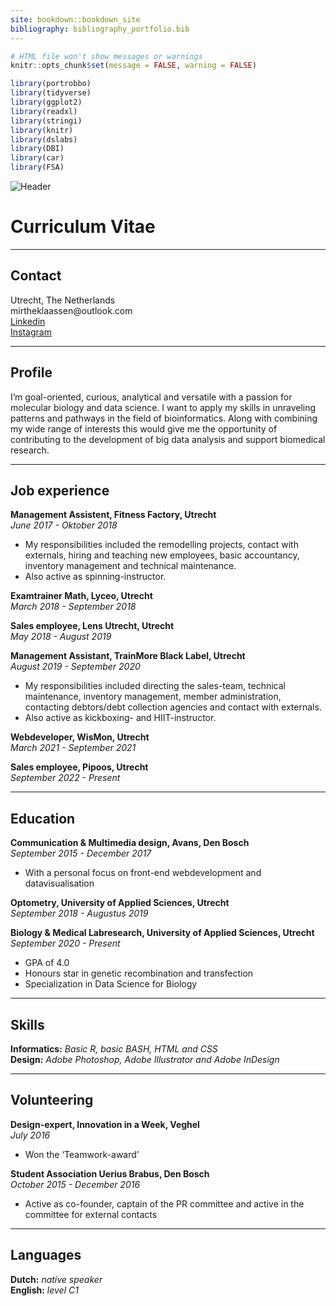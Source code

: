 ```yaml
---
site: bookdown::bookdown_site
bibliography: bibliography_portfolio.bib
---
```


```r
# HTML file won't show messages or warnings
knitr::opts_chunk$set(message = FALSE, warning = FALSE)
```

```r
library(portrobbo)
library(tidyverse)
library(ggplot2)
library(readxl)
library(stringi)
library(knitr)
library(dslabs)
library(DBI)
library(car)
library(FSA)
```

<img src="images/cv_photo_header.jpg" alt="Header">

# Curriculum Vitae {-}

----

## Contact {-}
<i class="fa fa-home"></i> Utrecht, The Netherlands<br>
<i class="fa fa-envelope"></i> mirtheklaassen@outlook.com<br>
<i class="fa fa-briefcase"></i> [Linkedin](https://www.linkedin.com/in/mirtheklaassen020597/)<br>
<i class="fa fa-camera"></i> [Instagram](https://www.instagram.com/nn.irthe/)

----

## Profile {-}
I'm goal-oriented, curious, analytical and versatile with a passion for molecular biology and data science. I want to apply my skills in unraveling patterns and pathways in the field of bioinformatics. Along with combining my wide range of interests this would give me the opportunity of contributing to the development of big data analysis and support biomedical research.

----

## Job experience {-}
__Management Assistent, Fitness Factory, Utrecht__<br>
_June 2017 - Oktober 2018_
<ul><li>My responsibilities included the remodelling projects, contact with externals, hiring and teaching new employees, basic accountancy, inventory management and technical maintenance.</li>
<li>Also active as spinning-instructor.</li></ul>

__Examtrainer Math, Lyceo, Utrecht__<br>
_March 2018 - September 2018_

__Sales employee, Lens Utrecht, Utrecht__<br>
_May 2018 - August 2019_

__Management Assistant, TrainMore Black Label, Utrecht__<br>
_August 2019 - September 2020_
<ul><li>My responsibilities included directing the sales-team, technical maintenance, inventory management, member administration, contacting debtors/debt collection agencies and contact with externals.</li>
<li>Also active as kickboxing- and HIIT-instructor.</ul>

__Webdeveloper, WisMon, Utrecht__<br>
_March 2021 - September 2021_

__Sales employee, Pipoos, Utrecht__<br>
_September 2022 - Present_

----

## Education {-}
__Communication & Multimedia design, Avans, Den Bosch__<br>
_September 2015 - December 2017_
<ul><li>With a personal focus on front-end webdevelopment and datavisualisation</li></ul>

__Optometry, University of Applied Sciences, Utrecht__<br>
_September 2018 - Augustus 2019_

__Biology & Medical Labresearch, University of Applied Sciences, Utrecht__<br>
_September 2020 - Present_
<ul><li>GPA of 4.0</li>
<li>Honours star in genetic recombination and transfection</li>
<li>Specialization in Data Science for Biology</li></ul>

----

## Skills {-}

__Informatics:__ _Basic R, basic BASH, HTML and CSS_<br>
__Design:__ _Adobe Photoshop, Adobe Illustrator and Adobe InDesign_

----

## Volunteering {-}
__Design-expert, Innovation in a Week, Veghel__<br>
_July 2016_
<ul><li>Won the 'Teamwork-award'</li></ul>

__Student Association Uerius Brabus, Den Bosch__<br>
_October 2015 - December 2016_
<ul><li>Active as co-founder, captain of the PR committee and active in the committee for external contacts</li></ul>

----

## Languages {-}

__Dutch:__ _native speaker_<br>
__English:__ _level C1_